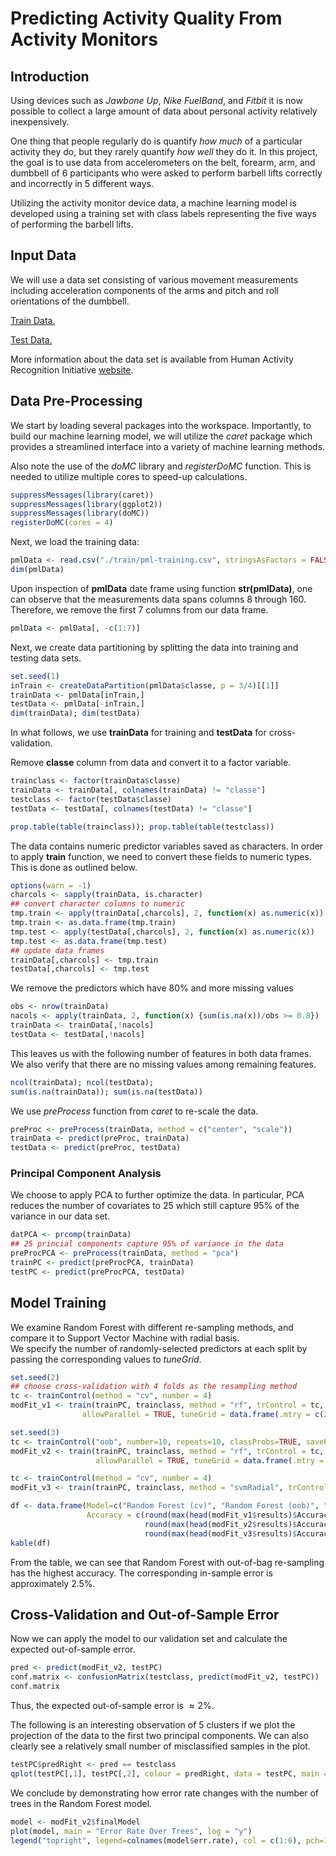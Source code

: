 Predicting Activity Quality From Activity Monitors
===============================

Introduction
-------
Using devices such as *Jawbone Up*, *Nike FuelBand*, and *Fitbit* it is now possible to collect a large amount of data about personal activity relatively inexpensively.

One thing that people regularly do is quantify *how much* of a particular activity they do, but they rarely quantify *how well* they do it. In this project, the goal is to use data from accelerometers on the belt, forearm, arm, and dumbbell of 6 participants who were asked to perform barbell lifts correctly and incorrectly in 5 different ways.

Utilizing the activity monitor device data, a machine learning model is developed using a training set with class labels representing the five ways of performing the barbell lifts. 

## Input Data 

We will use a data set consisting of various movement measurements including acceleration components of the arms and pitch and roll orientations of the dumbbell.

[Train Data.](https://d396qusza40orc.cloudfront.net/predmachlearn/pml-training.csv)

[Test Data.](https://d396qusza40orc.cloudfront.net/predmachlearn/pml-testing.csv)

More information about the data set is available from Human Activity Recognition Initiative [website](http://groupware.les.inf.puc-rio.br/har). 

## Data Pre-Processing 

We start by loading several packages into the workspace. Importantly, to build our machine learning model, we will utilize the *caret* package which provides a streamlined interface into a variety of machine learning methods.

Also note the use of the *doMC* library and *registerDoMC* function. This is needed to utilize multiple cores to speed-up calculations. 
```r
suppressMessages(library(caret))
suppressMessages(library(ggplot2))
suppressMessages(library(doMC))
registerDoMC(cores = 4)
```

Next, we load the training data: 
```r
pmlData <- read.csv("./train/pml-training.csv", stringsAsFactors = FALSE)
dim(pmlData)
```

Upon inspection of **pmlData** date frame using function **str(pmlData)**, one can observe that the measurements data spans columns 8 through 160. Therefore, we remove the first 7 columns from our data frame.

```r
pmlData <- pmlData[, -c(1:7)] 
```

Next, we create data partitioning by splitting the data into training and testing data sets.
```r
set.seed(1)
inTrain <- createDataPartition(pmlData$classe, p = 3/4)[[1]]
trainData <- pmlData[inTrain,]
testData <- pmlData[-inTrain,]
dim(trainData); dim(testData)
```
In what follows, we use **trainData** for training and **testData** for cross-validation.

Remove **classe** column from data and convert it to a factor variable. 

```r
trainclass <- factor(trainData$classe)
trainData <- trainData[, colnames(trainData) != "classe"]
testclass <- factor(testData$classe)
testData <- testData[, colnames(testData) != "classe"]
```

```r
prop.table(table(trainclass)); prop.table(table(testclass))
```

The data contains numeric predictor variables saved as characters. In order to apply **train** function, we need to convert these fields to numeric types. This is done as outlined below.    

```r
options(warn = -1)
charcols <- sapply(trainData, is.character)
## convert character columns to numeric 
tmp.train <- apply(trainData[,charcols], 2, function(x) as.numeric(x))   
tmp.train <- as.data.frame(tmp.train)
tmp.test <- apply(testData[,charcols], 2, function(x) as.numeric(x))
tmp.test <- as.data.frame(tmp.test)
## update data frames 
trainData[,charcols] <- tmp.train
testData[,charcols] <- tmp.test 
```

We remove the predictors which have $80\%$ and more missing values
```r
obs <- nrow(trainData)
nacols <- apply(trainData, 2, function(x) {sum(is.na(x))/obs >= 0.8}) 
trainData <- trainData[,!nacols]
testData <- testData[,!nacols]
```

This leaves us with the following number of features in both data frames. We also verify that there are no missing values among remaining features.
```r
ncol(trainData); ncol(testData);
sum(is.na(trainData)); sum(is.na(testData))
```

We use *preProcess* function from *caret* to re-scale the data. 

```r
preProc <- preProcess(trainData, method = c("center", "scale"))
trainData <- predict(preProc, trainData)
testData <- predict(preProc, testData)
```

### Principal Component Analysis

We choose to apply PCA to further optimize the data. In particular, PCA reduces the number of covariates to 25 which still capture $95\%$ of the variance in our data set. 
```r
datPCA <- prcomp(trainData)
## 25 princial components capture 95% of variance in the data 
preProcPCA <- preProcess(trainData, method = "pca") 
trainPC <- predict(preProcPCA, trainData)
testPC <- predict(preProcPCA, testData)
```

## Model Training

We examine Random Forest with different re-sampling methods, and compare it to Support Vector Machine with radial basis.   
We specify the number of randomly-selected predictors at each split by passing the corresponding values to *tuneGrid*.

```r
set.seed(2)
## choose cross-validation with 4 folds as the resampling method
tc <- trainControl(method = "cv", number = 4)
modFit_v1 <- train(trainPC, trainclass, method = "rf", trControl = tc,
                allowParallel = TRUE, tuneGrid = data.frame(.mtry = c(2,4,6)))
```

```r
set.seed(3)
tc <- trainControl("oob", number=10, repeats=10, classProbs=TRUE, savePred=TRUE)
modFit_v2 <- train(trainPC, trainclass, method = "rf", trControl = tc, 
                   allowParallel = TRUE, tuneGrid = data.frame(.mtry = c(2,4,6)))
```

```r
tc <- trainControl(method = "cv", number = 4)
modFit_v3 <- train(trainPC, trainclass, method = "svmRadial", trControl = tc)
```

```r
df <- data.frame(Model=c("Random Forest (cv)", "Random Forest (oob)", "SVM (radial)"),
                 Accuracy = c(round(max(head(modFit_v1$results)$Accuracy), 3),
                              round(max(head(modFit_v2$results)$Accuracy), 3),
                              round(max(head(modFit_v3$results)$Accuracy), 3)))
kable(df)
```
From the table, we can see that Random Forest with out-of-bag re-sampling has the highest accuracy. The corresponding in-sample error is approximately $2.5\%$. 

## Cross-Validation and Out-of-Sample Error 

Now we can apply the model to our validation set and calculate the expected out-of-sample error. 

```r
pred <- predict(modFit_v2, testPC)
conf.matrix <- confusionMatrix(testclass, predict(modFit_v2, testPC))
conf.matrix
```
Thus, the expected out-of-sample error is $\approx 2 \%$. 

The following is an interesting observation of 5 clusters 
if we plot the projection of the data to the first two principal components. We can also clearly see a relatively small number of misclassified samples in the plot.  

```r
testPC$predRight <- pred == testclass
qplot(testPC[,1], testPC[,2], colour = predRight, data = testPC, main = "Test Data Predictors")
```

We conclude by demonstrating how error rate changes with the number of trees in the Random Forest model.  

```r
model <- modFit_v2$finalModel
plot(model, main = "Error Rate Over Trees", log = "y")
legend("topright", legend=colnames(model$err.rate), col = c(1:6), pch=19)
```